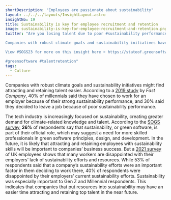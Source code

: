 ```yaml
---
shortDescription: "Employees are passionate about sustainability"
layout: ../../../layouts/InsightLayout.astro
insightNo: 19
title: Sustainability is key for employee recruitment and retention
image: sustainability-is-key-for-employee-recruitment-and-retention.png
twitter: "Are you losing talent due to poor #sustainability performance?

Companies with robust climate goals and sustainability initiatives have a major advantage in retaining top talent.

View #SOGS23 for more on this insight here ➡️ https://stateof.greensoftware.foundation

#greensoftware #talentretention"
tags:
  - Culture
---
```


Companies with robust climate goals and sustainability initiatives might find attracting and retaining talent easier. According to a [2019 study](https://www.fastcompany.com/90306556/most-millennials-would-take-a-pay-cut-to-work-at-a-sustainable-company) by _Fast Company_, 40% of millennials said they have chosen to work for an employer because of their strong sustainability performance, and 30% said they decided to leave a job because of poor sustainability performance.

The tech industry is increasingly focused on sustainability, creating greater demand for climate-related knowledge and talent. According to the [SOGS survey](../survey), **26%** of respondents say that sustainability, or green software, is part of their official role, which may suggest a need for more skilled professionals in green software principles, design, and development. In the future, it is likely that attracting and retaining employees with sustainability skills will be important to companies’ business success. But a [2021 survey ](https://www.anthesisgroup.com/sustainability-vital-for-employee-attraction/)of UK employees shows that many workers are disappointed with their employers’ lack of sustainability efforts and resources. While 53% of respondents said that a company’s sustainability efforts were an important factor in them deciding to work there, 40% of respondents were disappointed by their employers’ current sustainability efforts. Sustainability was especially important to Gen Z and Millennial respondents. This indicates that companies that put resources into sustainability may have an easier time attracting and retaining top talent in the near future.
